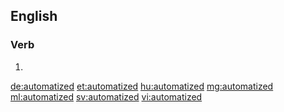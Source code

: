 ==English==

===Verb===
{{head|en}}

# {{en-past of|automatize}}

[[de:automatized]]
[[et:automatized]]
[[hu:automatized]]
[[mg:automatized]]
[[ml:automatized]]
[[sv:automatized]]
[[vi:automatized]]